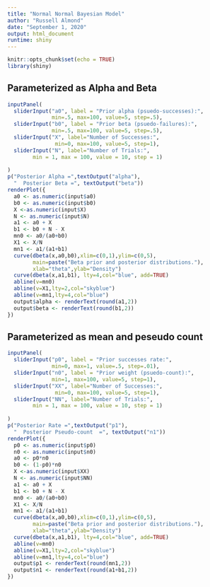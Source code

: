 ```yaml
---
title: "Normal Normal Bayesian Model"
author: "Russell Almond"
date: "September 1, 2020"
output: html_document
runtime: shiny
---
```


```r
knitr::opts_chunk$set(echo = TRUE)
library(shiny)
```

## Parameterized as Alpha and Beta 


```r
inputPanel(
  sliderInput("a0", label = "Prior alpha (psuedo-successes):",
              min=.5, max=100, value=5, step=.5),
  sliderInput("b0", label = "Prior beta (psuedo-failures):",
              min=.5, max=100, value=5, step=.5),
  sliderInput("X", label="Number of Successes:",
               min=0, max=100, value=5, step=1),
  sliderInput("N", label="Number of Trials:",
        min = 1, max = 100, value = 10, step = 1)
  
)
p("Posterior Alpha =",textOutput("alpha"),
  "  Posterior Beta =", textOutput("beta"))
renderPlot({
  a0 <- as.numeric(input$a0)
  b0 <- as.numeric(input$b0)
  X <-as.numeric(input$X)
  N <- as.numeric(input$N)
  a1 <- a0 + X
  b1 <- b0 + N - X
  mn0 <- a0/(a0+b0)
  X1 <- X/N
  mn1 <- a1/(a1+b1)
  curve(dbeta(x,a0,b0),xlim=c(0,1),ylim=c(0,5),
        main=paste("Beta prior and posterior distributions."),
        xlab="theta",ylab="Density")
  curve(dbeta(x,a1,b1), lty=4,col="blue", add=TRUE)
  abline(v=mn0)
  abline(v=X1,lty=2,col="skyblue")
  abline(v=mn1,lty=4,col="blue")
  output$alpha <- renderText(round(a1,2))
  output$beta <- renderText(round(b1,2))
})
```

## Parameterized as mean and peseudo count

```r
inputPanel(
  sliderInput("p0", label = "Prior successes rate:",
              min=0, max=1, value=.5, step=.01),
  sliderInput("n0", label = "Prior weight (psuedo-count):",
              min=1, max=100, value=5, step=1),
  sliderInput("XX", label="Number of Successes:",
               min=0, max=100, value=5, step=1),
  sliderInput("NN", label="Number of Trials:",
        min = 1, max = 100, value = 10, step = 1)
  
)
p("Posterior Rate =",textOutput("p1"),
  "  Posterior Pseudo-count  =", textOutput("n1"))
renderPlot({
  p0 <- as.numeric(input$p0)
  n0 <- as.numeric(input$n0)
  a0 <- p0*n0
  b0 <- (1-p0)*n0
  X <-as.numeric(input$XX)
  N <- as.numeric(input$NN)
  a1 <- a0 + X
  b1 <- b0 + N - X
  mn0 <- a0/(a0+b0)
  X1 <- X/N
  mn1 <- a1/(a1+b1)
  curve(dbeta(x,a0,b0),xlim=c(0,1),ylim=c(0,5),
        main=paste("Beta prior and posterior distributions."),
        xlab="theta",ylab="Density")
  curve(dbeta(x,a1,b1), lty=4,col="blue", add=TRUE)
  abline(v=mn0)
  abline(v=X1,lty=2,col="skyblue")
  abline(v=mn1,lty=4,col="blue")
  output$p1 <- renderText(round(mn1,2))
  output$n1 <- renderText(round(a1+b1,2))
})
```


